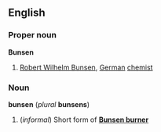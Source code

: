 ==English==
===Proper noun===
'''Bunsen'''
# [[w:Robert Bunsen|Robert Wilhelm Bunsen]], [[German]] [[chemist]]
===Noun===
'''bunsen''' (''plural'' '''bunsens''')
#{{chemistry}} (''informal'') Short form of '''[[Bunsen burner]]'''